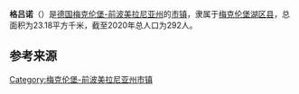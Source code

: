 {{noteTA|G1=德国地名|G2=Landkreis|G3=单位}}
{{Infobox settlement
| name = 格吕诺
| native_name = {{lang|de|Grünow}}
| settlement_type = {{GER}}[[市镇_(德国)|市镇]]
| image_skyline = Grünow Kirche 2010-10-30 170.JPG
| image_caption = 格吕诺风光
| image_flag = 
| image_seal = 
| image_map = Grünow in MBS.svg
| map_caption = 格吕诺在梅克伦堡湖区县的位置
| pushpin_map = Germany
| pushpin_relief = Relief Map of Germany.svg
| pushpin_label_position = bottom
| pushpin_map_caption = 格吕诺在德国的位置
| subdivision_type = 国家
| subdivision_name = {{GER}}
| subdivision_type1 = [[联邦州_(德国)|州]]
| subdivision_name1 = [[梅克伦堡-前波美拉尼亚州|梅克伦堡-前波美拉尼亚州]]
| subdivision_type2 = [[县_(德国)|县]]
| subdivision_name2 = [[梅克伦堡湖区县|梅克伦堡湖区县]]
| seat = Marienstraße 5<br>17235 Neustrelitz
| leader_party = [[无党籍|无党籍]]
| leader_title = [[市长|市长]]
| leader_name = Wolfgang Nadolny
| elevation_m = 113
| area_footnotes = 
| area_total_km2 = 23.18
| population_as_of = 2019年12月31日
| population_footnotes = 
| population_total = 292
| population_density_km2 = auto
| timezone = [[欧洲中部时间|CET]]
| utc_offset = +1
| timezone_DST = [[欧洲中部夏令时间|CEST]]
| utc_offset_DST = +2
| coordinates = {{coord|53|21|00|N|13|19|00|E|display=inline,title|region:DE_type:city}}
| postal_code_type = [[德国邮政编码列表|邮政编码]]
| postal_code = 17237
| registration_plate_type = [[德国车辆号牌|车辆号牌]]
| registration_plate = MSE, AT, DM, MC, MST, MÜR, NZ, RM, WRN
| blank_name = 
| blank_info = 
| website = {{url|www.gruenow-mecklenburg.de}}
| footnotes = 资料最后更新：{{date|2021-01-31|iso}}
}}

'''格吕诺'''（{{lang-de|Grünow}}）是[[德国|德国]][[梅克伦堡-前波美拉尼亚州|梅克伦堡-前波美拉尼亚州]]的[[市镇_(德国)|市镇]]，隶属于[[梅克伦堡湖区县|梅克伦堡湖区县]]，总面积为23.18平方千米，截至2020年总人口为292人。

== 参考来源 ==
{{reflist}}

{{梅克伦堡湖区县行政区划}}
{{Authority control}}
[[Category:梅克伦堡-前波美拉尼亚州市镇|Category:梅克伦堡-前波美拉尼亚州市镇]]